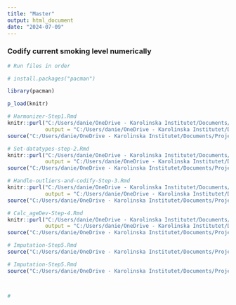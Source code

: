 ```yaml
---
title: "Master"
output: html_document
date: "2024-07-09"
---
```


### Codify current smoking level numerically
```r
# Run files in order

# install.packages("pacman")

library(pacman)

p_load(knitr)

# Harmonizer-Step1.Rmd
knitr::purl("C:/Users/danie/OneDrive - Karolinska Institutet/Documents/Project 2 - Vscode/Program/Harmonizer-Step1.Rmd", 
            output = "C:/Users/danie/OneDrive - Karolinska Institutet/Documents/Project 2 - Vscode/Program/Harmonizer-Step1.R")
source("C:/Users/danie/OneDrive - Karolinska Institutet/Documents/Project 2 - Vscode/Program/Harmonizer-Step1.R")

# Set-datatypes-step-2.Rmd
knitr::purl("C:/Users/danie/OneDrive - Karolinska Institutet/Documents/Project 2 - Vscode/Program/Set-datatypes-step-2.Rmd", 
            output = "C:/Users/danie/OneDrive - Karolinska Institutet/Documents/Project 2 - Vscode/Program/Set-datatypes-step-2.R")
source("C:/Users/danie/OneDrive - Karolinska Institutet/Documents/Project 2 - Vscode/Program/Set-datatypes-step-2.R")

# Handle-outliers-and-codify-Step-3.Rmd
knitr::purl("C:/Users/danie/OneDrive - Karolinska Institutet/Documents/Project 2 - Vscode/Program/Handle-outliers-and-codify-Step-3.Rmd", 
            output = "C:/Users/danie/OneDrive - Karolinska Institutet/Documents/Project 2 - Vscode/Program/Handle-outliers-and-codify-Step-3.R")
source("C:/Users/danie/OneDrive - Karolinska Institutet/Documents/Project 2 - Vscode/Program/Handle-outliers-and-codify-Step-3.R")

# Calc_ageDev-Step-4.Rmd
knitr::purl("C:/Users/danie/OneDrive - Karolinska Institutet/Documents/Project 2 - Vscode/Program/Calc_ageDev-Step-4.Rmd", 
            output = "C:/Users/danie/OneDrive - Karolinska Institutet/Documents/Project 2 - Vscode/Program/Calc_ageDev-Step-4.R")
source("C:/Users/danie/OneDrive - Karolinska Institutet/Documents/Project 2 - Vscode/Program/Calc_ageDev-Step-4.R")

# Imputation-Step5.Rmd
source("C:/Users/danie/OneDrive - Karolinska Institutet/Documents/Project 2 - Vscode/Program/Imputation_step5.R")

# Imputation-Step5.Rmd
source("C:/Users/danie/OneDrive - Karolinska Institutet/Documents/Project 2 - Vscode/Program/Models_Step6.R")



#

```
